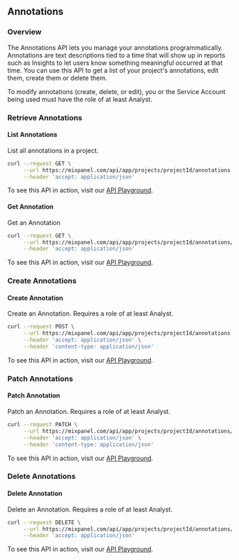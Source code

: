 
## Annotations

### Overview
The Annotations API lets you manage your annotations programmatically. Annotations are text descriptions tied to a time that will show up in reports such as Insights to let users know something meaningful occurred at that time. You can use this API to get a list of your project's annotations, edit them, create them or delete them.

<CustomCallout type="info" title="Roles & Permissions">
    To modify annotations (create, delete, or edit), you or the Service Account being used must have the role of at least Analyst.
</CustomCallout>


### Retrieve Annotations

#### List Annotations
List all annotations in a project.

```sh
curl --request GET \
     --url https://mixpanel.com/api/app/projects/projectId/annotations \
     --header 'accept: application/json'
```

To see this API in action, visit our [API Playground](https://developer.mixpanel.com/reference/list-all-annotations-for-project).

#### Get Annotation
Get an Annotation

```sh
curl --request GET \
     --url https://mixpanel.com/api/app/projects/projectId/annotations/annotationId \
     --header 'accept: application/json'
```

To see this API in action, visit our [API Playground](https://developer.mixpanel.com/reference/get-annotation-1).


### Create Annotations

#### Create Annotation
Create an Annotation. Requires a role of at least Analyst.

```sh
curl --request POST \
     --url https://mixpanel.com/api/app/projects/projectId/annotations \
     --header 'accept: application/json' \
     --header 'content-type: application/json'
```

To see this API in action, visit our [API Playground](https://developer.mixpanel.com/reference/create-annotation).


### Patch Annotations

#### Patch Annotation
Patch an Annotation. Requires a role of at least Analyst.

```sh
curl --request PATCH \
     --url https://mixpanel.com/api/app/projects/projectId/annotations/annotationId \
     --header 'accept: application/json' \
     --header 'content-type: application/json'
```

To see this API in action, visit our [API Playground](https://developer.mixpanel.com/reference/patch-annotation-1).


### Delete Annotations

#### Delete Annotation
Delete an Annotation. Requires a role of at least Analyst.

```sh
curl --request DELETE \
     --url https://mixpanel.com/api/app/projects/projectId/annotations/annotationId \
     --header 'accept: application/json'
```

To see this API in action, visit our [API Playground](https://developer.mixpanel.com/reference/delete-annotation-1).
